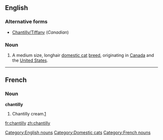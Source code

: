 ==English==

===Alternative forms===
* [[Chantilly/Tiffany]] (''Canadian'')

===Noun===
{{en-noun|?}}
{{wikipedia|Chantilly-Tiffany (cat)}}

# A medium size, longhair [[domestic cat]] [[breed]], originating in [[Canada]] and the [[United States]].

[[Category:English nouns]]

----

==French==

===Noun===
'''chantilly''' {{f}}

# Chantilly cream.[[w:Chantilly cream|1]]

[[Category:Domestic cats]]
[[Category:French nouns]]

[[fr:chantilly]]
[[zh:chantilly]]